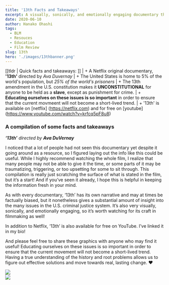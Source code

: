 ```yaml
---
title: '13th Facts and Takeaways'
excerpt: A visually, sonically, and emotionally engaging documentary that gives a substantial amount of insight into the many issues in the U.S. criminal justice system. 
date: 2020-06-10
author: Hanako Ohashi
tags:
  - BLM
  - Resouces
  - Education
  - Film Review
slug: 13th
hero: './images/13thbanner.png'
---
```



[[tldr | Quick facts and takeaways: ]]
| + A Netflix original documentary, **'13th'** directed by _Ava Duvernay_ 
| + The United States is home to 5% of the world's population, but _25% of the world's prisoners_
| + The 13th amendment in the U.S. constitution makes it **UNCONSTITUTIONAL** for anyone to be held as a **slave**, except as punishment for crime.
| + **Educating ourselves on these issues is so important** in order to ensure that the current movmeent will not become a short-lived trend. 
| + '13th' is available on [netflix] (https://netflix.com) and for free on [youtube] (https://www.youtube.com/watch?v=krfcq5pF8u8)


### A compilation of some facts and takeaways 
*_**‘13th’** directed by **Ava DuVernay**_*


I noticed that a lot of people had not seen this documentary yet despite it going around as a resource, so I figured laying out the info like this could be useful. While I highly recommend watching the whole film, I realize that many people may not be able to give it the time, or some parts of it may be traumatizing, triggering, or too upsetting for some to sit through. This compilation is really just scratching the surface of what is stated in the film, but it’s a start! And if you’ve seen it already, I hope this is helpful in keeping the information fresh in your mind.

As with every documentary, ‘13th’ has its own narrative and may at times be factually biased, but it nonetheless gives a substantial amount of insight into the many issues in the U.S. criminal justice system. It’s also very visually, sonically, and emotionally engaging, so it’s worth watching for its craft in filmmaking as well!

In addition to Netflix, ‘13th’ is also available for free on YouTube. I’ve linked it in my bio!

And please feel free to share these graphics with anyone who may find it useful!
Educating ourselves on these issues is so important in order to ensure that the current movement will not become a short-lived trend. Having a true understanding of the history and root problems allows us to figure out effective solutions and move towards real, lasting change. ❤️


<div class='Image__Container'>
  <div class='Image__Container__left'>
    <div class='Image__Small'>
      <img src='https://res.cloudinary.com/dqdjvulmw/image/upload/v1591804206/13th-1_zgvavu.jpg' />
    </div>
  </div>
  <div class='Image__Container__right'>
    <div class='Image__Small'>
      <img src='https://res.cloudinary.com/dqdjvulmw/image/upload/v1591804207/13th-2_ytknjl.jpg' />
    </div>
  </div>
</div>




